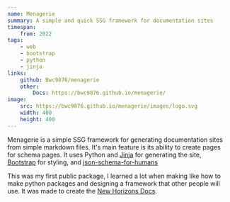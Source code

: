 ```yaml
---
name: Menagerie
summary: A simple and quick SSG framework for documentation sites
timespan:
    from: 2022
tags:
    - web
    - bootstrap
    - python
    - jinja
links:
    github: Bwc9876/menagerie
    other:
        Docs: https://bwc9876.github.io/menagerie/
image:
    src: https://bwc9876.github.io/menagerie/images/logo.svg
    width: 400
    height: 400
---
```



Menagerie is a simple SSG framework for generating documentation sites from
simple markdown files. It's main feature is its ability to create pages for schema
pages. It uses Python and [Jinja](https://jinja.palletsprojects.com/en/3.1.x/)
for generating the site,
[Bootstrap](https://getbootstrap.com/) for styling, and
[json-schema-for-humans](https://github.com/coveooss/json-schema-for-humans)

This was my first public package, I learned a lot when making like how to make
python packages and designing a framework that other people will use.
It was made to create the [New Horizons Docs](https://nh.outerwildsmods.com).
